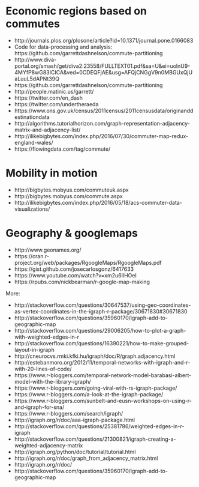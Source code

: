 
# Economic regions based on commutes

- http://journals.plos.org/plosone/article?id=10.1371/journal.pone.0166083
- Code for data-processing and analysis: https://github.com/garrettdashnelson/commute-partitioning
- http://www.diva-portal.org/smash/get/diva2:23558/FULLTEXT01.pdf&sa=U&ei=uolnU9-4MYfP8wG83ICICA&ved=0CDEQFjAE&usg=AFQjCNGgV9n0MBGUxQjUaLuuL5dAPNt39Q
- https://github.com/garrettdashnelson/commute-partitioning 
- http://people.matinic.us/garrett/
- https://twitter.com/en_dash 
- https://twitter.com/undertheraeda
- https://www.ons.gov.uk/census/2011census/2011censusdata/originanddestinationdata
- http://algorithms.tutorialhorizon.com/graph-representation-adjacency-matrix-and-adjacency-list/
- http://ilikebigbytes.com/index.php/2016/07/30/commuter-map-redux-england-wales/
- https://flowingdata.com/tag/commute/


# Mobility in motion 

- http://bigbytes.mobyus.com/commuteuk.aspx 
- http://bigbytes.mobyus.com/commute.aspx 
- http://ilikebigbytes.com/index.php/2016/05/18/acs-commuter-data-visualizations/ 


# Geography & googlemaps

- http://www.geonames.org/
- https://cran.r-project.org/web/packages/RgoogleMaps/RgoogleMaps.pdf
- https://gist.github.com/josecarlosgonz/6417633
- https://www.youtube.com/watch?v=xm2u6IlHOeI
- https://rpubs.com/nickbearman/r-google-map-making

More:

- http://stackoverflow.com/questions/30647537/using-geo-coordinates-as-vertex-coordinates-in-the-igraph-r-package/30671830#30671830
- http://stackoverflow.com/questions/35960170/igraph-add-to-geographic-map
- http://stackoverflow.com/questions/29006205/how-to-plot-a-graph-with-weighted-edges-in-r
- http://stackoverflow.com/questions/16390221/how-to-make-grouped-layout-in-igraph 
- http://cneurocvs.rmki.kfki.hu/igraph/doc/R/graph.adjacency.html 
- http://estebanmoro.org/2012/11/temporal-networks-with-igraph-and-r-with-20-lines-of-code/ 
- https://www.r-bloggers.com/temporal-network-model-barabasi-albert-model-with-the-library-igraph/ 
- https://www.r-bloggers.com/going-viral-with-rs-igraph-package/ 
- https://www.r-bloggers.com/a-look-at-the-igraph-package/ 
- https://www.r-bloggers.com/sunbelt-and-eusn-workshops-on-using-r-and-igraph-for-sna/ 
- https://www.r-bloggers.com/search/igraph/ 
- http://igraph.org/r/doc/aaa-igraph-package.html
- http://stackoverflow.com/questions/25381786/weighted-edges-in-r-igraph 
- http://stackoverflow.com/questions/21300821/igraph-creating-a-weighted-adjacency-matrix
- http://igraph.org/python/doc/tutorial/tutorial.html 
- http://igraph.org/r/doc/graph_from_adjacency_matrix.html
- http://igraph.org/r/doc/ 
- http://stackoverflow.com/questions/35960170/igraph-add-to-geographic-map 
